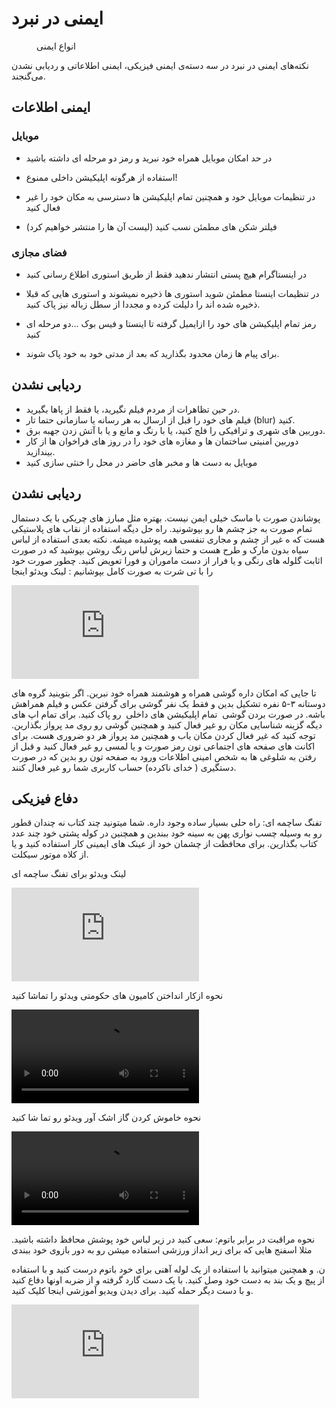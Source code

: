 <!-- ---
title: ایمنی | برای ایران
draft: true
lastmod: 2023-03-10T19:32:17.114Z
--- -->



<Head>
  <title>
    ایمنی | برای ایران
  </title>
</Head>

# ایمنی در نبرد

<figure>
  <img className="w-6/10 mx-auto" src="/images/safety-graph.svg" alt="" />
  <figcaption>انواع ایمنی</figcaption>
</figure>

نکته‌های ایمنی در نبرد در سه دسته‌ی ایمنی فیزیکی، ایمنی اطلاعاتی و ردیابی نشدن می‌گنجند.

## ایمنی اطلاعات

### موبایل

- در حد امکان موبایل همراه خود نبرید و رمز دو مرحله ای داشته باشید

- استفاده از هرگونه اپلیکیشن داخلی ممنوع!

- در تنظیمات موبایل خود و همچنین تمام اپلیکیشن ها دسترسی به مکان خود را غیر فعال کنید

- فیلتر شکن های مطمئن نسب کنید (لیست آن ها را منتشر خواهیم کرد)

### فضای مجازی

- در اینستاگرام هیچ پستی انتشار ندهید فقط از طریق استوری اطلاع رسانی کنید

- در تنظیمات اینستا مطمئن شوید استوری ها ذخیره نمیشوند و استوری هایی که قبلا ذخیره شده اند را دلیلت کرده و مجددا از سطل زباله نیز پاک کنید.

- رمز تمام اپلیکیشن های خود را ازایمیل گرفته تا اینستا و فیس بوک ...دو مرحله ای کنید

- برای پیام ها زمان محدود بگذارید که بعد از مدتی خود به خود پاک شوند.

## ردیابی نشدن

<ul className="list-none grid gap-6 grid-min-col-15rem p-0">
  <li className=" p-6 b-1 b-gray5 rd-xl  before:( block mb-4  text-4xl) bf-i-mdi-video-off-outline">
    در حین تظاهرات از مردم فیلم نگیرید، یا فقط از پاها بگیرید.
  </li>
  <li className=" p-6 b-1 b-gray5 rd-xl  before:( block mb-4 text-4xl)  bf-i-mdi-blur">
    فیلم های خود را قبل از ارسال به هر رسانه‌ یا سازمانی حتما تار (blur) کنید.
  </li>
  <li className="  p-6 b-1 b-gray5 rd-xl before:( block mb-4 text-4xl ) bf-i-mdi-security-camera-off">
    دوربین های شهری و ترافیکی را فلج کنید، یا با رنگ و مانع و یا با آتش زدن جهبه برق.
  </li>
  <li className=" p-6 b-1 b-gray5 rd-xl  before:( block mb-4 text-4xl ) bf-i-mdi-webcam-off ">
    دوربین امنیتی ساختمان ها و مغازه های خود را در روز های فراخوان ها از کار بیندازید.
  </li>
  <li className=" p-6 b-1 b-gray5 rd-xl  before:( block mb-4 text-4xl ) bf-i-mdi-incognito-off ">
    موبایل به دست ها و مخبر های حاضر در محل را خنثی سازی کنید
  </li>
</ul>

## ردیابی نشدن

پوشاندن صورت با ماسک خیلی ایمن نیست. بهتره مثل مبارز های چریکی با یک دستمال تمام صورت به جز چشم ها رو بپوشونید. راه حل دیگه استفاده از نقاب های پلاستیکی هست که ه غیر از چشم و مجاری تنفسی همه پوشیده میشه. نکته بعدی استفاده از لباس سیاه بدون مارک و طرح هست و حتما زیرش لباس رنگ روشن بپوشید که در صورت اثابت گلوله های رنگی و یا فرار از دست ماموران و فورا تعویض کنید.
چطور صورت خود را با تی شرت به صورت کامل بپوشانیم : لینک ویدئو اینجا

<iframe
  src="https://www.youtube-nocookie.com/embed/4xA2Osjkzlk"
  title="YouTube video player"
  frameborder="0"
  allow="accelerometer; autoplay; clipboard-write; encrypted-media; gyroscope; picture-in-picture; web-share"
  allowfullscreen
></iframe>

تا جایی که امکان داره گوشی همراه و هوشمند همراه خود نبرین. اگر بتوینید گروه های دوستانه ۳-۵ نفره تشکیل بدین و فقط یک نفر گوشی برای گرفتن عکس و فیلم همراهش باشه. در صورت بردن گوشی  تمام اپلیکیشن های داخلی  رو پاک کنید. برای تمام اپ های دیگه گزینه شناسایی مکان رو غیر فعال کنید و همچنین گوشی رو روی مد پرواز بگذارین. توجه کنید که غیر فعال کردن مکان یاب و همچنین مد پرواز هر دو ضروری هست. برای اکانت های صفحه های اجتماعی تون رمز صورت و یا لمسی رو غیر فعال کنید و قبل از رفتن به شلوغی ها به شخص امینی اطلاعات ورود به صفحه تون رو بدین که در صورت دستگیری ( خدای ناکرده) حساب کاربری شما رو غیر فعال کنند.

## دفاع فیزیکی

تفنگ ساچمه ای: راه حلی بسیار ساده وجود داره. شما میتونید چند کتاب نه چندان قطور رو به وسیله چسب نواری پهن به سینه خود ببندین و همچنین در کوله پشتی خود چند عدد کتاب بگذارین. برای محافظت از چشمان خود از عینک های ایمینی کار استفاده کنید و یا از کلاه موتور سیکلت.

لینک ویدئو برای تفنگ ساچمه ای

<iframe
  src="https://www.youtube-nocookie.com/embed/YzOvx4M6hY0"
  title="YouTube video player"
  frameborder="0"
  allow="accelerometer; autoplay; clipboard-write; encrypted-media; gyroscope; picture-in-picture; web-share"
  allowfullscreen
></iframe>

نحوه ازکار انداختن کامیون های حکومتی ویدئو را تماشا کنید

<video className="w-full max-h-20rem rd-xl" src="/videos/stop-trucks.mp4" controls></video>

نحوه خاموش کردن گاز اشک آور ویدئو رو تما شا کنید

<video className="w-full max-h-20rem rd-xl" src="/videos/tear-gas.mp4" controls></video>

نحوه مراقبت در برابر باتوم: سعی کنید در زیر لباس خود پوشش محافظ داشته باشید. مثلا اسفنج هایی که برای زیر انداز ورزشی استفاده میشن رو به دور بازوی خود ببندی

ن. و همچنین میتوانید با استفاده از یک لوله آهنی برای خود باتوم درست کنید و با استفاده از پیچ و یک بند به دست خود وصل کنید. با یک دست گارد گرفته و از ضربه اونها دفاع کنید و با دست دیگر حمله کنید. برای دیدن ویديو آموزشی اینجا کلیک کنید.

<iframe
  src="https://www.youtube-nocookie.com/embed/8eapmK_rCP8"
  title="YouTube video player"
  frameborder="0"
  allow="accelerometer; autoplay; clipboard-write; encrypted-media; gyroscope; picture-in-picture; web-share"
  allowfullscreen
></iframe>
